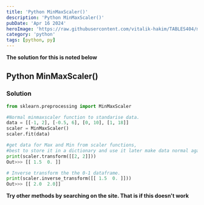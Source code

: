 ```yaml
---
title: 'Python MinMaxScaler()'
description: 'Python MinMaxScaler()'
pubDate: 'Apr 16 2024'
heroImage: 'https://raw.githubusercontent.com/vitalik-hakim/TABLES404/main/error_b/python.jpg'
category: 'python'
tags: [python, py]
---
```


**The solution for this is noted below**

## Python MinMaxScaler()

### Solution

```python
from sklearn.preprocessing import MinMaxScaler

#Normal minmaxscaler function to standarise data.
data = [[-1, 2], [-0.5, 6], [0, 10], [1, 18]]
scaler = MinMaxScaler()
scaler.fit(data)

#get data for Max and Min from scaler functions,
#best to store it in a dictionary and use it later make data normal again
print(scaler.transform([[2, 2]]))
Out>>> [[ 1.5  0. ]]

# Inverse transform the the 0-1 dataframe.
print(scaler.inverse_transform([[ 1.5  0. ]]))
Out>>> [[ 2.0  2.0]]
```

**Try other methods by searching on the site. That is if this doesn't work**
